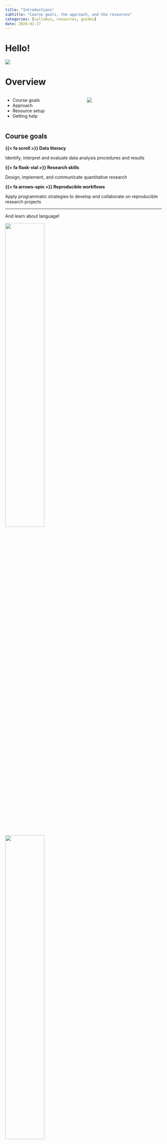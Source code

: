 ```yaml
---
title: "Introductions"
subtitle: "Course goals, the approach, and the resources"
categories: [syllabus, resources, guides]
date: 2024-01-17
---
```


# Hello!

![](assets/images/day-01/hello-hand.jpg)

# {background-image="assets/images/day-01/lin-380-flyer.png" background-size="80%"}

# Overview

:::: {.columns}

::: {.column width="50%"}
- Course goals
- Approach
- Resource setup
- Getting help
:::

::: {.column width="50%"}

![](assets/images/day-01/data-scientist.jpg)

:::

::::

## Course goals

::: {.callout}
**{{< fa scroll >}} Data literacy**

Identify, interpret and evaluate data analysis procedures and results
:::

::: {.callout}
**{{< fa flask-vial >}} Research skills**

Design, implement, and communicate quantitative research
:::

::: {.callout}
**{{< fa arrows-spin >}} Reproducible workflows**

Apply programmatic strategies to develop and collaborate on reproducible research projects
:::

---

And learn about language!

![](assets/images/day-01/fig-eda-masc-vsm-word2vec-manner-motion-compare-1.png){.absolute top=50 width="50%"}

![](assets/images/day-01/fig-eda-masc-verb-part-network-1.png){.absolute top=50 right=0 width="50%"}

![](assets/images/day-01/fig-ida-multi-sex-plot-2.png){.absolute bottom=20 right=100 height="40%"}

![](assets/images/day-01/language-change.png){.absolute bottom=20 left=50 width="50%"}

# Approach

- [Learn]{.rn} by doing
- [Progress]{.rn} over product
- [Share]{.rn} and share alike

# Resource setup

## Getting started: Docker

We will use Docker to manage the computing environment for this course. This will pre-load all the software we need to work with.

:::: {.columns}
::: {.column width="60%"}
1. Install and open Docker Desktop
2. Pull the `francojc/lin-380` image
3. Start the container
:::

::: {.column width="40%"}
![](../guides/getting-started/docker.png){.absolute top=200 right=0 width="45%"}
:::
::::

::: {.aside}
Detailed instructions found in the [Getting started](https://lin-380-s24.github.io/guides/getting-started.html) guide.
:::

## Using Docker

From now on you will:

:::: {.columns}
::: {.column width="60%"}
1. Open Docker Desktop
2. Start the container
3. Open a web browser to <http://localhost:8787>
4. Log in to RStudio Server \
(with password)
:::

::: {.column width="40%"}
![](../guides/managing-docker-rstudio/rstudio-server-open.png){.absolute top=200 right=0 width="55%"}
:::
::::

::: {.aside}
Detailed instructions found in the [Managing Docker and RStudio Server](https://lin-380-s24.github.io/guides/managing-docker-rstudio.html) guide.
:::

## Getting started: Hypothes.is

We will use Hypothes.is to annotate course readings. This is a flexible and powerful tool that will allow us to share and discuss our thoughts on the readings in a collaborative way.

:::: {.columns}
::: {.column width="60%"}
1. Create a [Hypothes.is](https://web.hypothes.is/start/) account
2. Join the course group [lin-380-s24](https://hypothes.is/groups/4Zk3YJv3/lin-380-s24)
3. Access the annotation layer on the readings (*e.g* [textbook](https://qtalr.github.io/book/))
:::

::: {.column width="40%"}
![](assets/images/day-01/hypothes.is.png){.absolute top=250 right=0 width="35%"}
:::
::::

# Getting help

- [Software Documentation](https://r-universe.dev/search/) / [Online communities](https://stackoverflow.com/questions/tagged/r)
- [Course homepage](https://lin-380-s24.github.io/)
- [Let's meet!](https://cal.com/francojc/meeting)

# Questions?

![](assets/images/day-01/questions.jpg){width="30%"}



<!-- Rough Notation examples: https://github.com/EmilHvitfeldt/quarto-roughnotation/blob/main/example.qmd -->
